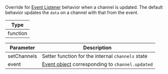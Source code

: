 Override for [Event Listener](#event-listeners) behavior when a channel is updated.
The default behavior updates the `data` on a channel with that from the event.

| Type     |
| -------- |
| function |

| Parameter   | Description                                                                                                        |
| ----------- | ------------------------------------------------------------------------------------------------------------------ |
| setChannels | Setter function for the internal `channels` state                                                                  |
| event       | [Event object](https://getstream.io/chat/docs/react/event_object/#event-object) corresponding to `channel.updated` |
